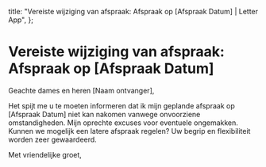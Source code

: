   title: "Vereiste wijziging van afspraak: Afspraak op [Afspraak Datum] | Letter App",
};

# Vereiste wijziging van afspraak: Afspraak op [Afspraak Datum]

Geachte dames en heren [Naam ontvanger],

Het spijt me u te moeten informeren dat ik mijn geplande afspraak op [Afspraak Datum] niet kan nakomen vanwege onvoorziene omstandigheden. Mijn oprechte excuses voor eventuele ongemakken. Kunnen we mogelijk een latere afspraak regelen? Uw begrip en flexibiliteit worden zeer gewaardeerd.

Met vriendelijke groet,
